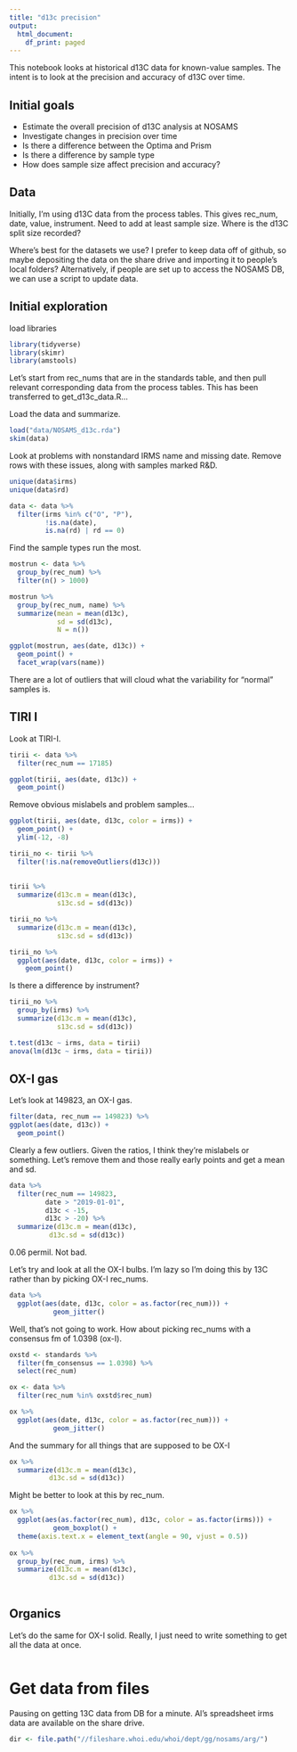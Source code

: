 ```yaml
---
title: "d13c precision"
output:
  html_document:
    df_print: paged
---
```


This notebook looks at historical d13C data for known-value samples. The intent is to look at the precision and accuracy of d13C over time.

## Initial goals

* Estimate the overall precision of d13C analysis at NOSAMS
* Investigate changes in precision over time
* Is there a difference between the Optima and Prism
* Is there a difference by sample type
* How does sample size affect precision and accuracy?


## Data

Initially, I'm using d13C data from the process tables. This gives rec_num, date, value, instrument. Need to add at least sample size. Where is the d13C split size recorded? 

Where's best for the datasets we use? I prefer to keep data off of github, so maybe depositing the data on the share drive and importing it to people's local folders? Alternatively, if people are set up to access the NOSAMS DB, we can use a script to update data.

## Initial exploration

load libraries

```r
library(tidyverse)
library(skimr)
library(amstools)
```

Let's start from rec_nums that are in the standards table, and then pull relevant corresponding data from the process tables. This has been transferred to get_d13c_data.R...

Load the data and summarize.

```r
load("data/NOSAMS_d13c.rda")
skim(data)
```

Look at problems with nonstandard IRMS name and missing date. Remove rows with these issues, along with samples marked R&D.

```r
unique(data$irms)
unique(data$rd)

data <- data %>%
  filter(irms %in% c("O", "P"),
         !is.na(date),
         is.na(rd) | rd == 0)
  ```

Find the sample types run the most.

```r
mostrun <- data %>%
  group_by(rec_num) %>%
  filter(n() > 1000)

mostrun %>%
  group_by(rec_num, name) %>%
  summarize(mean = mean(d13c),
            sd = sd(d13c),
            N = n())

ggplot(mostrun, aes(date, d13c)) +
  geom_point() +
  facet_wrap(vars(name))
```

There are a lot of outliers that will cloud what the variability for "normal" samples is.

## TIRI I

Look at TIRI-I.

```r
tirii <- data %>%
  filter(rec_num == 17185)
```

```r
ggplot(tirii, aes(date, d13c)) +
  geom_point()
```

Remove obvious mislabels and problem samples...

```r
ggplot(tirii, aes(date, d13c, color = irms)) +
  geom_point() +
  ylim(-12, -8)
```


```r
tirii_no <- tirii %>%
  filter(!is.na(removeOutliers(d13c)))
        
  
tirii %>%
  summarize(d13c.m = mean(d13c),
            s13c.sd = sd(d13c))

tirii_no %>%
  summarize(d13c.m = mean(d13c),
            s13c.sd = sd(d13c))

tirii_no %>%
  ggplot(aes(date, d13c, color = irms)) +
    geom_point() 
```

Is there a difference by instrument?

```r
tirii_no %>%
  group_by(irms) %>%
  summarize(d13c.m = mean(d13c),
            s13c.sd = sd(d13c))

t.test(d13c ~ irms, data = tirii)
anova(lm(d13c ~ irms, data = tirii))
```

## OX-I gas

Let's look at 149823, an OX-I gas.

```r
filter(data, rec_num == 149823) %>%
ggplot(aes(date, d13c)) +
  geom_point()
```

Clearly a few outliers.  Given the ratios, I think they're mislabels or something. Let's remove them and those really early points and get a mean and sd.

```r
data %>%
  filter(rec_num == 149823,
         date > "2019-01-01",
         d13c < -15,
         d13c > -20) %>%
  summarize(d13c.m = mean(d13c),
          d13c.sd = sd(d13c))
```

0.06 permil. Not bad.

Let's try and look at all the OX-I bulbs. I'm lazy so I'm doing this by 13C rather than by picking OX-I rec_nums.

```r
data %>%
  ggplot(aes(date, d13c, color = as.factor(rec_num))) +
           geom_jitter()
```

Well, that's not going to work. How about picking rec_nums with a consensus fm of 1.0398 (ox-I).

```r

oxstd <- standards %>%
  filter(fm_consensus == 1.0398) %>%
  select(rec_num)

ox <- data %>%
  filter(rec_num %in% oxstd$rec_num)

ox %>%
  ggplot(aes(date, d13c, color = as.factor(rec_num))) +
           geom_jitter()
```

And the summary for all things that are supposed to be OX-I

```r
ox %>%
  summarize(d13c.m = mean(d13c),
          d13c.sd = sd(d13c))

```

Might be better to look at this by rec_num.

```r
ox %>%
  ggplot(aes(as.factor(rec_num), d13c, color = as.factor(irms))) +
           geom_boxplot() +
  theme(axis.text.x = element_text(angle = 90, vjust = 0.5))
  
ox %>%
  group_by(rec_num, irms) %>%
  summarize(d13c.m = mean(d13c),
          d13c.sd = sd(d13c))
  
```

## Organics

Let's do the same for OX-I solid. Really, I just need to write something to get all the data at once.

```r

```


# Get data from files

Pausing on getting 13C data from DB for a minute. Al's spreadsheet irms data are available on the share drive.

```r
dir <- file.path("//fileshare.whoi.edu/whoi/dept/gg/nosams/arg/")
```

